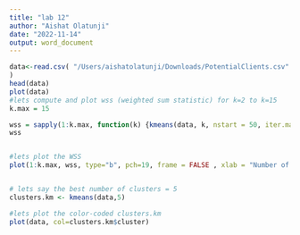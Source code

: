 ```yaml
---
title: "lab 12"
author: "Aishat Olatunji"
date: "2022-11-14"
output: word_document
---
```


```r

data<-read.csv( "/Users/aishatolatunji/Downloads/PotentialClients.csv"
)
head(data)
plot(data)
#lets compute and plot wss (weighted sum statistic) for k=2 to k=15
k.max = 15

wss = sapply(1:k.max, function(k) {kmeans(data, k, nstart = 50, iter.max = 15)$tot.withins})
wss


#lets plot the WSS
plot(1:k.max, wss, type="b", pch=19, frame = FALSE , xlab = "Number of clusters K", ylab = "Total within clusters sum of squares")


# lets say the best number of clusters = 5
clusters.km <- kmeans(data,5)

#lets plot the color-coded clusters.km
plot(data, col=clusters.km$cluster)

```

